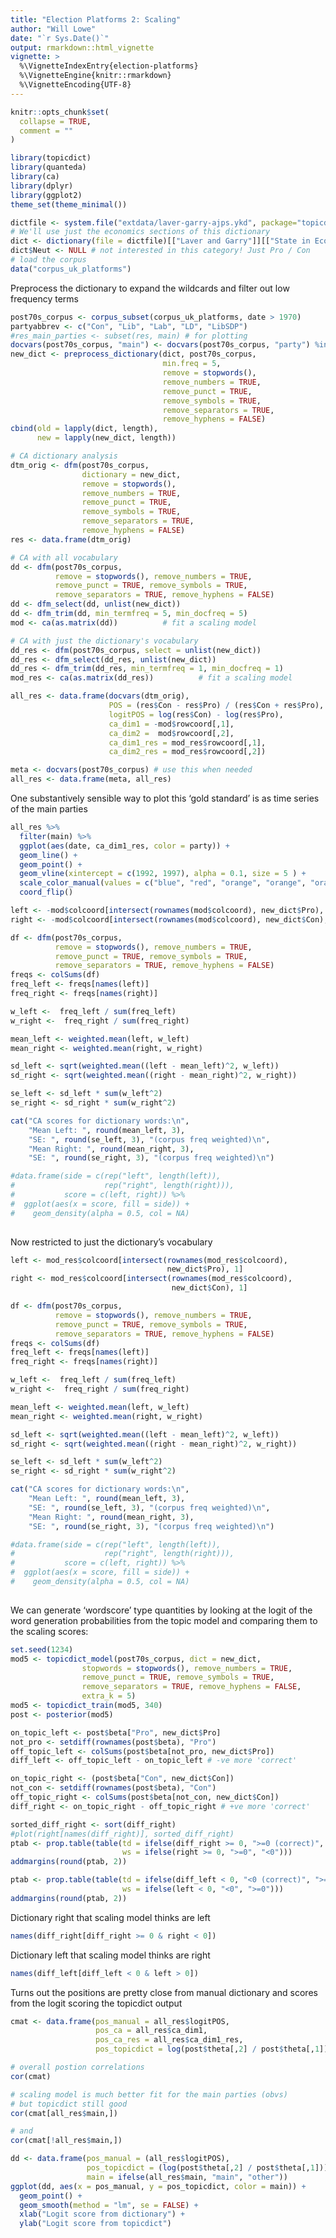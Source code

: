 ```yaml
---
title: "Election Platforms 2: Scaling"
author: "Will Lowe"
date: "`r Sys.Date()`"
output: rmarkdown::html_vignette
vignette: >
  %\VignetteIndexEntry{election-platforms}
  %\VignetteEngine{knitr::rmarkdown}
  %\VignetteEncoding{UTF-8}
---
```


```r
knitr::opts_chunk$set(
  collapse = TRUE,
  comment = ""
)

library(topicdict)
library(quanteda)
library(ca)
library(dplyr)
library(ggplot2)
theme_set(theme_minimal())

```

```r
dictfile <- system.file("extdata/laver-garry-ajps.ykd", package="topicdict")
# We'll use just the economics sections of this dictionary
dict <- dictionary(file = dictfile)[["Laver and Garry"]][["State in Economy"]]
dict$Neut <- NULL # not interested in this category! Just Pro / Con
# load the corpus
data("corpus_uk_platforms")
```

Preprocess the dictionary to expand the wildcards and filter out low frequency
terms
```r
post70s_corpus <- corpus_subset(corpus_uk_platforms, date > 1970)
partyabbrev <- c("Con", "Lib", "Lab", "LD", "LibSDP")
#res_main_parties <- subset(res, main) # for plotting
docvars(post70s_corpus, "main") <- docvars(post70s_corpus, "party") %in% partyabbrev
new_dict <- preprocess_dictionary(dict, post70s_corpus,
                                  min.freq = 5,
                                  remove = stopwords(), 
                                  remove_numbers = TRUE,
                                  remove_punct = TRUE, 
                                  remove_symbols = TRUE,
                                  remove_separators = TRUE, 
                                  remove_hyphens = FALSE)
cbind(old = lapply(dict, length),
      new = lapply(new_dict, length))
```


```r
# CA dictionary analysis
dtm_orig <- dfm(post70s_corpus,
                dictionary = new_dict,
                remove = stopwords(), 
                remove_numbers = TRUE,
                remove_punct = TRUE, 
                remove_symbols = TRUE,
                remove_separators = TRUE, 
                remove_hyphens = FALSE)
res <- data.frame(dtm_orig)

# CA with all vocabulary
dd <- dfm(post70s_corpus,
          remove = stopwords(), remove_numbers = TRUE,
          remove_punct = TRUE, remove_symbols = TRUE,
          remove_separators = TRUE, remove_hyphens = FALSE)
dd <- dfm_select(dd, unlist(new_dict))
dd <- dfm_trim(dd, min_termfreq = 5, min_docfreq = 5)
mod <- ca(as.matrix(dd))          # fit a scaling model

# CA with just the dictionary's vocabulary
dd_res <- dfm(post70s_corpus, select = unlist(new_dict))
dd_res <- dfm_select(dd_res, unlist(new_dict))
dd_res <- dfm_trim(dd_res, min_termfreq = 1, min_docfreq = 1)
mod_res <- ca(as.matrix(dd_res))          # fit a scaling model

all_res <- data.frame(docvars(dtm_orig),
                      POS = (res$Con - res$Pro) / (res$Con + res$Pro),
                      logitPOS = log(res$Con) - log(res$Pro),
                      ca_dim1 = -mod$rowcoord[,1],
                      ca_dim2 =  mod$rowcoord[,2],
                      ca_dim1_res = mod_res$rowcoord[,1],
                      ca_dim2_res = mod_res$rowcoord[,2])

meta <- docvars(post70s_corpus) # use this when needed
all_res <- data.frame(meta, all_res)
```
One substantively sensible way to plot this 'gold standard' is as time series of
the main parties
```r
all_res %>% 
  filter(main) %>%
  ggplot(aes(date, ca_dim1_res, color = party)) +
  geom_line() +
  geom_point() +
  geom_vline(xintercept = c(1992, 1997), alpha = 0.1, size = 5 ) +
  scale_color_manual(values = c("blue", "red", "orange", "orange", "orange")) +
  coord_flip()
```

```r
left <- -mod$colcoord[intersect(rownames(mod$colcoord), new_dict$Pro), 1]
right <- -mod$colcoord[intersect(rownames(mod$colcoord), new_dict$Con), 1]

df <- dfm(post70s_corpus,
          remove = stopwords(), remove_numbers = TRUE,
          remove_punct = TRUE, remove_symbols = TRUE,
          remove_separators = TRUE, remove_hyphens = FALSE)
freqs <- colSums(df)
freq_left <- freqs[names(left)]
freq_right <- freqs[names(right)]

w_left <-  freq_left / sum(freq_left)
w_right <-  freq_right / sum(freq_right)

mean_left <- weighted.mean(left, w_left)  
mean_right <- weighted.mean(right, w_right)

sd_left <- sqrt(weighted.mean((left - mean_left)^2, w_left))
sd_right <- sqrt(weighted.mean((right - mean_right)^2, w_right))

se_left <- sd_left * sum(w_left^2)
se_right <- sd_right * sum(w_right^2)

cat("CA scores for dictionary words:\n",
    "Mean Left: ", round(mean_left, 3), 
    "SE: ", round(se_left, 3), "(corpus freq weighted)\n",
    "Mean Right: ", round(mean_right, 3), 
    "SE: ", round(se_right, 3), "(corpus freq weighted)\n")

#data.frame(side = c(rep("left", length(left)), 
#                    rep("right", length(right))),
#           score = c(left, right)) %>%
#  ggplot(aes(x = score, fill = side)) +
#    geom_density(alpha = 0.5, col = NA)
 
```

Now restricted to just the dictionary's vocabulary

```r
left <- mod_res$colcoord[intersect(rownames(mod_res$colcoord),
                                   new_dict$Pro), 1]
right <- mod_res$colcoord[intersect(rownames(mod_res$colcoord), 
                                    new_dict$Con), 1]

df <- dfm(post70s_corpus,
          remove = stopwords(), remove_numbers = TRUE,
          remove_punct = TRUE, remove_symbols = TRUE,
          remove_separators = TRUE, remove_hyphens = FALSE)
freqs <- colSums(df)
freq_left <- freqs[names(left)]
freq_right <- freqs[names(right)]

w_left <-  freq_left / sum(freq_left)
w_right <-  freq_right / sum(freq_right)

mean_left <- weighted.mean(left, w_left)  
mean_right <- weighted.mean(right, w_right)

sd_left <- sqrt(weighted.mean((left - mean_left)^2, w_left))
sd_right <- sqrt(weighted.mean((right - mean_right)^2, w_right))

se_left <- sd_left * sum(w_left^2)
se_right <- sd_right * sum(w_right^2)

cat("CA scores for dictionary words:\n",
    "Mean Left: ", round(mean_left, 3), 
    "SE: ", round(se_left, 3), "(corpus freq weighted)\n",
    "Mean Right: ", round(mean_right, 3), 
    "SE: ", round(se_right, 3), "(corpus freq weighted)\n")

#data.frame(side = c(rep("left", length(left)), 
#                    rep("right", length(right))),
#           score = c(left, right)) %>%
#  ggplot(aes(x = score, fill = side)) +
#    geom_density(alpha = 0.5, col = NA)
 
```


We can generate 'wordscore' type quantities by looking at the logit of the word
generation probabilities from the topic model and comparing them to the scaling
scores:

```r
set.seed(1234)
mod5 <- topicdict_model(post70s_corpus, dict = new_dict,
                stopwords = stopwords(), remove_numbers = TRUE,
                remove_punct = TRUE, remove_symbols = TRUE,
                remove_separators = TRUE, remove_hyphens = FALSE,
                extra_k = 5)
mod5 <- topicdict_train(mod5, 340)
post <- posterior(mod5)

on_topic_left <- post$beta["Pro", new_dict$Pro]
not_pro <- setdiff(rownames(post$beta), "Pro")
off_topic_left <- colSums(post$beta[not_pro, new_dict$Pro])
diff_left <- off_topic_left - on_topic_left # -ve more 'correct'

on_topic_right <- (post$beta["Con", new_dict$Con])
not_con <- setdiff(rownames(post$beta), "Con")
off_topic_right <- colSums(post$beta[not_con, new_dict$Con])
diff_right <- on_topic_right - off_topic_right # +ve more 'correct'

sorted_diff_right <- sort(diff_right)
#plot(right[names(diff_right)], sorted_diff_right)
ptab <- prop.table(table(td = ifelse(diff_right >= 0, ">=0 (correct)", "<0"), 
                         ws = ifelse(right >= 0, ">=0", "<0")))
addmargins(round(ptab, 2))

ptab <- prop.table(table(td = ifelse(diff_left < 0, "<0 (correct)", ">=0"),
                         ws = ifelse(left < 0, "<0", ">=0")))
addmargins(round(ptab, 2))

```

Dictionary right that scaling model thinks are left
```r
names(diff_right[diff_right >= 0 & right < 0])
```

Dictionary left that scaling model thinks are right
```r
names(diff_left[diff_left < 0 & left > 0])
```


Turns out the positions are pretty close from manual dictionary and 
scores from the logit scoring the topicdict output
```r
cmat <- data.frame(pos_manual = all_res$logitPOS, 
                   pos_ca = all_res$ca_dim1,
                   pos_ca_res = all_res$ca_dim1_res,
                   pos_topicdict = log(post$theta[,2] / post$theta[,1]))

# overall postion correlations
cor(cmat)

# scaling model is much better fit for the main parties (obvs)
# but topicdict still good
cor(cmat[all_res$main,])

# and
cor(cmat[!all_res$main,])
```

```r
dd <- data.frame(pos_manual = (all_res$logitPOS), 
                 pos_topicdict = (log(post$theta[,2] / post$theta[,1])),
                 main = ifelse(all_res$main, "main", "other"))
ggplot(dd, aes(x = pos_manual, y = pos_topicdict, color = main)) +
  geom_point() + 
  geom_smooth(method = "lm", se = FALSE) +
  xlab("Logit score from dictionary") + 
  ylab("Logit score from topicdict")
```




